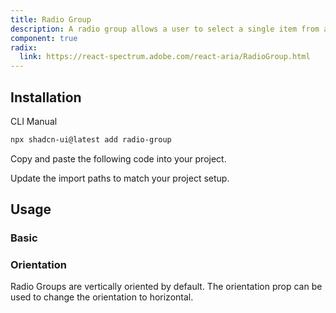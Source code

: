 ```yaml
---
title: Radio Group
description: A radio group allows a user to select a single item from a list of mutually exclusive options.
component: true
radix:
  link: https://react-spectrum.adobe.com/react-aria/RadioGroup.html
---
```


<ComponentPreview name="radio-group-demo" />

## Installation

<Tabs defaultValue="cli">

<TabsList>
  <TabsTrigger value="cli">CLI</TabsTrigger>
  <TabsTrigger value="manual">Manual</TabsTrigger>
</TabsList>
<TabsContent value="cli">

```bash
npx shadcn-ui@latest add radio-group
```

</TabsContent>

<TabsContent value="manual">

<Steps>

<Step>Copy and paste the following code into your project.</Step>

<ComponentSource name="radio-group" />

<Step>Update the import paths to match your project setup.</Step>

</Steps>

</TabsContent>

</Tabs>

## Usage

### Basic

<ComponentPreview name="radio-group-demo" />

### Orientation

Radio Groups are vertically oriented by default. The orientation prop can be used to change the orientation to horizontal.

<ComponentPreview name="radio-group-orientation" />
